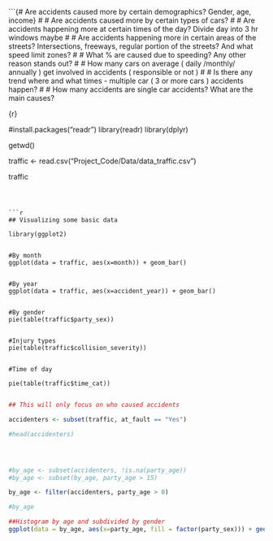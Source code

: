 ```{# Are accidents caused more by certain demographics? Gender, age, income}
# 
# Are accidents caused more by certain types of cars?
# 
# Are accidents happening more at certain times of the day? Divide day into 3 hr windows maybe
# 
# Are accidents happening more in certain areas of the streets? Intersections, freeways, regular portion of the streets? And what speed limit zones?
# 
# What % are caused due to speeding? Any other reason stands out?
# 
# How many cars on average ( daily /monthly/ annually ) get involved in accidents ( responsible or not )
# 
# Is there any trend where and what times - multiple car ( 3 or more cars ) accidents happen?
# 
# How many accidents are single car accidents? What are the main causes?





{r}

#install.packages("readr")
library(readr)
library(dplyr)

getwd()

traffic <- read.csv("Project_Code/Data/data_traffic.csv")


traffic

```



```r
## Visualizing some basic data

library(ggplot2)


#By month
ggplot(data = traffic, aes(x=month)) + geom_bar()


#By year
ggplot(data = traffic, aes(x=accident_year)) + geom_bar()


#By gender
pie(table(traffic$party_sex))


#Injury types
pie(table(traffic$collision_severity))


#Time of day

pie(table(traffic$time_cat))


```

```r
## This will only focus on who caused accidents

accidenters <- subset(traffic, at_fault == "Yes")

#head(accidenters)




#by_age <- subset(accidenters, !is.na(party_age))
#by_age <- subset(by_age, party_age > 15)      

by_age <- filter(accidenters, party_age > 0)

#by_age

##Histogram by age and subdivided by gender
ggplot(data = by_age, aes(x=party_age, fill = factor(party_sex))) + geom_histogram()


```
```r

```

